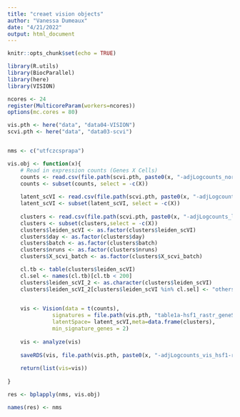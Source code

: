 ```yaml
---
title: "creaet vision objects"
author: "Vanessa Dumeaux"
date: "4/21/2022"
output: html_document
---
```


```r
knitr::opts_chunk$set(echo = TRUE)
```

```r
library(R.utils)
library(BiocParallel)
library(here)
library(VISION)

ncores <- 24
register(MulticoreParam(workers=ncores))
options(mc.cores = 80)

vis.pth <- here("data", "data04-VISION")
scvi.pth <- here("data", "data03-scvi")


nms <- c("utfczcsprapa")

```

```r

vis.obj <- function(x){
    # Read in expression counts (Genes X Cells) 
    counts <- read.csv(file.path(scvi.pth, paste0(x, "-adjLogcounts_norm.csv")))
    counts <- subset(counts, select = -c(X))
    
    latent_scVI <- read.csv(file.path(scvi.pth, paste0(x, "-adjLogcounts_latent.csv")))
    latent_scVI <- subset(latent_scVI, select = -c(X))
    
    clusters <- read.csv(file.path(scvi.pth, paste0(x, "-adjLogcounts_labels.csv")))
    clusters <- subset(clusters,select = -c(X))
    clusters$leiden_scVI <- as.factor(clusters$leiden_scVI)
    clusters$day <- as.factor(clusters$day)
    clusters$batch <- as.factor(clusters$batch)
    clusters$nruns <- as.factor(clusters$nruns)
    clusters$X_scvi_batch <- as.factor(clusters$X_scvi_batch)

    cl.tb <- table(clusters$leiden_scVI)
    cl.sel <- names(cl.tb)[cl.tb < 200]
    clusters$leiden_scVI_2 <- as.character(clusters$leiden_scVI)
    clusters$leiden_scVI_2[clusters$leiden_scVI %in% cl.sel] <- "others"

    
    vis <- Vision(data = t(counts), 
              signatures = file.path(vis.pth, "table1a-hsf1_rastr_geneSig.gmt"),
              latentSpace= latent_scVI,meta=data.frame(clusters), 
              min_signature_genes = 2)
    
    vis <- analyze(vis)
    
    saveRDS(vis, file.path(vis.pth, paste0(x, "-adjLogcounts_vis_hsf1-rastr.rds")))
    
    return(list(vis=vis))
    
}

res <- bplapply(nms, vis.obj)

names(res) <- nms

```
